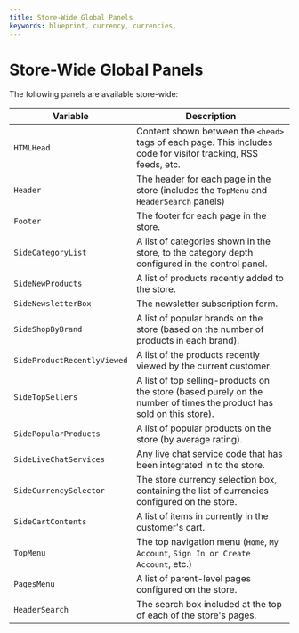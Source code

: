 ---
title: Store-Wide Global Panels
keywords: blueprint, currency, currencies, 
---

# Store-Wide Global Panels

The following panels are available store-wide:

| Variable | Description |
|--|-|
| `HTMLHead` | Content shown between the `<head>` tags of each page. This includes code for visitor tracking, RSS feeds, etc. |
| `Header` | The header for each page in the store (includes the `TopMenu` and `HeaderSearch` panels) |
| `Footer` | The footer for each page in the store. |
| `SideCategoryList` | A list of categories shown in the store, to the category depth configured in the control panel. |
| `SideNewProducts` | A list of products recently added to the store. |
| `SideNewsletterBox` | The newsletter subscription form. |
| `SideShopByBrand` | A list of popular brands on the store (based on the number of products in each brand). |
| `SideProductRecentlyViewed` | A list of the products recently viewed by the current customer. |
| `SideTopSellers` | A list of top selling-products on the store (based purely on the number of times the product has sold on this store). |
| `SidePopularProducts` | A list of popular products on the store (by average rating). |
| `SideLiveChatServices` | Any live chat service code that has been integrated in to the store. |
| `SideCurrencySelector` | The store currency selection box, containing the list of currencies configured on the store. |
| `SideCartContents` | A list of items in currently in the customer's cart. |
| `TopMenu` | The top navigation menu (`Home`, `My Account`, `Sign In or Create Account`, etc.) |
| `PagesMenu` | A list of parent-level pages configured on the store. |
| `HeaderSearch` | The search box included at the top of each of the store's pages. |
